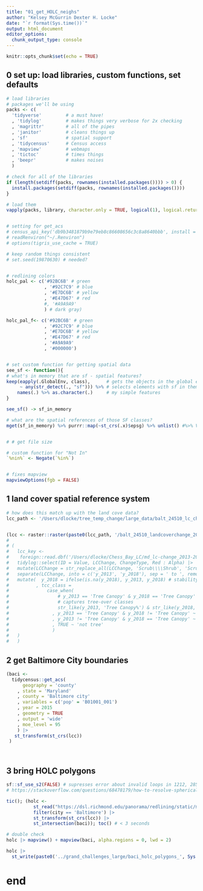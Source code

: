 ```yaml
---
title: "01_get_HOLC_neighs"
author: "Kelsey McGurrin Dexter H. Locke"
date: "`r format(Sys.time())`"
output: html_document
editor_options: 
  chunk_output_type: console
---
```



```r
knitr::opts_chunk$set(echo = TRUE)
```

  
## 0 set up: load libraries, custom functions, set defaults
```r

# load libraries
# packages we'll be using
packs <- c(
  'tidyverse'         # a must have!
  , 'tidylog'         # makes things very verbose for 2x checking 
  , 'magrittr'        # all of the pipes
  , 'janitor'         # cleans things up
  , 'sf'              # spatial support
  , 'tidycensus'      # Census access
  , 'mapview'         # webmaps
  , 'tictoc'          # times things
  , 'beepr'           # makes noises
  )         

# check for all of the libraries
if (length(setdiff(packs, rownames(installed.packages()))) > 0) {
  install.packages(setdiff(packs, rownames(installed.packages())))  
}

# load them
vapply(packs, library, character.only = TRUE, logical(1), logical.return = TRUE, quietly = TRUE)


# setting for get_acs
# census_api_key('db9b3481879b9e79eb8c86608656c3c8a8640bbb', install = TRUE, overwrite = TRUE)
# readRenviron("~/.Renviron")
# options(tigris_use_cache = TRUE)

# keep random things consistent
# set.seed(19870630) # needed?


# redlining colors
holc_pal <- c('#92BC6B' # green
              , '#92C7C9' # blue
              , '#E7DC6B' # yellow
              , '#E47D67' # red
              #, '#A9A9A9'
              ) # dark gray)

holc_pal_f<- c('#92BC6B' # green
              , '#92C7C9' # blue
              , '#E7DC6B' # yellow
              , '#E47D67' # red
              , '#A9A9A9'
              , '#000000')


# set custom function for getting spatial data
see_sf <- function(){
# what's in memory that are sf - spatial features?
keep(eapply(.GlobalEnv, class),      # gets the objects in the global environment
     ~ any(str_detect(., "sf"))) %>% # selects elements with sf in them
    names(.) %>% as.character(.)     # my simple features
}

see_sf() -> sf_in_memory

# what are the spatial references of those SF classes?
mget(sf_in_memory) %>% purrr::map(~st_crs(.x)$epsg) %>% unlist() #%>% View()


# # get file size

# custom function for "Not In"
`%nin%` <- Negate(`%in%`)


# fixes mapview
mapviewOptions(fgb = FALSE)

```


## 1 land cover spatial reference system
```r

# how does this match up with the land cove data?
lcc_path <- '/Users/dlocke/tree_temp_change/large_data/balt_24510_lc_change_2013_2018'


(lcc <- raster::raster(paste0(lcc_path, '/balt_24510_landcoverchange_20132018.tif')))
# 
# (
#   lcc_key <- 
#    foreign::read.dbf('/Users/dlocke/Chess_Bay_LC/md_lc-change_2013-2018_2022-Edition/md_lc-change_2013-2018_2022-Edition.tif.vat.dbf') |> 
#   tidylog::select(ID = Value, LCChange, ChangeType, Red : Alpha) |> 
#   mutate(LCChange = str_replace_all(LCChange, 'Scrub\\\\Shrub', 'Scrub Shrub')) |> 
#   separate(LCChange, into = c('y_2013', 'y_2018'), sep = ' to ', remove = FALSE) |> 
#   mutate(  y_2018 = ifelse(is.na(y_2018), y_2013, y_2018) # stability
#          , tcc_class =
#              case_when(
#                  # y_2013 == 'Tree Canopy' & y_2018 == 'Tree Canopy' ~ 'persistence'
#                  # captures tree-over classes
#                  str_like(y_2013, 'Tree Canopy%') & str_like(y_2018, 'Tree Canopy%') ~ 'persistence'
#                , y_2013 == 'Tree Canopy' & y_2018 != 'Tree Canopy' ~ 'loss'
#                , y_2013 != 'Tree Canopy' & y_2018 == 'Tree Canopy' ~ 'gain'
#                , TRUE ~ 'not tree'
#                )
#   )
#   )


```


## 2 get Baltimore City boundaries
```r


(baci <- 
  tidycensus::get_acs(
      geography = 'county'
    , state = 'Maryland'
    , county = 'Baltimore city'
    , variables = c('pop' = 'B01001_001') 
    , year = 2015
    , geometry = TRUE
    , output = 'wide'
    , moe_level = 95
    ) |> 
   st_transform(st_crs(lcc))
 )




```


## 3 bring HOLC polygons
```r

sf::sf_use_s2(FALSE) # supresses error about invalid loops in 1212, 2851
# https://stackoverflow.com/questions/68478179/how-to-resolve-spherical-geometry-failures-when-joining-spatial-data

tic(); (holc <- 
          st_read("https://dsl.richmond.edu/panorama/redlining/static/mappinginequality.gpkg") |> 
          filter(city == 'Baltimore') |> 
          st_transform(st_crs(lcc)) |> 
          st_intersection(baci)); toc() # < 3 seconds

# double check
holc |> mapview() + mapview(baci, alpha.regions = 0, lwd = 2)

holc |> 
  st_write(paste0('../grand_challenges_large/baci_holc_polygons_', Sys.Date(), '.gpkg'))

```


# end



